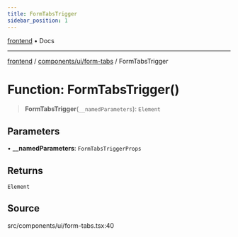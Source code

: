 ```yaml
---
title: FormTabsTrigger
sidebar_position: 1
---
```


[frontend](../../../..) • Docs

***

[frontend](../../../..) / [components/ui/form-tabs](..) / FormTabsTrigger

# Function: FormTabsTrigger()

> **FormTabsTrigger**(`__namedParameters`): `Element`

## Parameters

• **\_\_namedParameters**: `FormTabsTriggerProps`

## Returns

`Element`

## Source

src/components/ui/form-tabs.tsx:40
